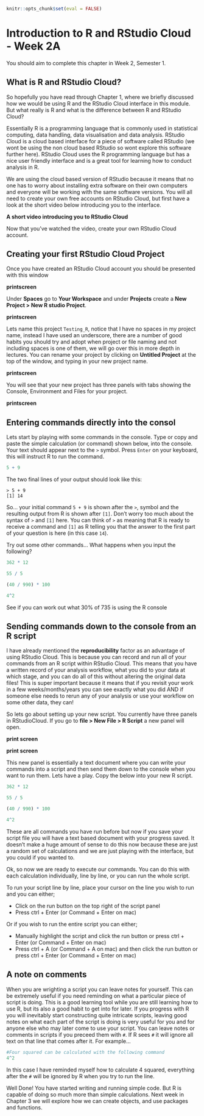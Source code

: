 ```r
knitr::opts_chunk$set(eval = FALSE)
```

# Introduction to R and RStudio Cloud - Week 2A

You should aim to complete this chapter in Week 2, Semester 1. 

## What is R and RStudio Cloud?

So hopefully you have read through Chapter 1, where we briefly discussed how we would be using R and the RStudio Cloud interface in this module. But what really is R and what is the difference between R and RStudio Cloud? 

Essentially R is a programming language that is commonly used in statistical computing, data handling, data visualisation and data analysis. RStudio Cloud is a cloud based interface for a piece of software called RStudio (we wont be using the non cloud based RStudio so wont explore this software further here). RStudio Cloud uses the R programming language but has a nice user friendly interface and is a great tool for learning how to conduct analysis in R. 

We are using the cloud based version of RStudio because it means that no one has to worry about installing extra software on their own computers and everyone will be working with the same software versions. You will all need to create your own free accounts on RStudio Cloud, but first have a look at the short video below introducing you to the interface. 

__A short video introducing you to RStudio Cloud__

Now that you've watched the video, create your own RStudio Cloud account.

## Creating your first RStudio Cloud Project

Once you have created an RStudio Cloud account you should be presented with this window

__printscreen__

Under __Spaces__ go to __Your Workspace__ and under __Projects__ create a __New Project > New R studio Project__. 

__printscreen__

Lets name this project `Testing_R`, notice that I have no spaces in my project name, instead I have used an underscore, there are a number of good habits you should try and adopt when project or file naming and not including spaces is one of them, we will go over this in more depth in lectures. You can rename your project by clicking on __Untitled Project__ at the top of the window, and typing in your new project name. 

__printscreen__

You will see that your new project has three panels with tabs showing the Console, Environment and Files for your project. 

__printscreen__

## Entering commands directly into the consol

Lets start by playing with some commands in the console. Type or copy and paste the simple calculation (or command) shown below, into the console. Your text should appear next to the `>` symbol. Press `Enter` on your keyboard, this will instruct R to run the command. 

```r
5 + 9
```

The two final lines of your output should look like this:

```
> 5 + 9
[1] 14
```

So... your initial command `5 + 9` is shown after the `>`, symbol and the resulting output from R is shown after `[1]`. Don't worry too much about the syntax of `>` and `[1]` here. You can think of `>` as meaning that R is ready to receive a command and `[1]` as R telling you that the answer to the first part of your question is here (in this case `14`). 

Try out some other commands... What happens when you input the following?

```r
362 * 12
```

```r
55 / 5
```

```r
(40 / 990) * 100
```

```r
4^2
```

See if you can work out what 30% of 735 is using the R console

## Sending commands down to the console from an R script

I have already mentioned the __reproducibility__ factor as an advantage of using RStudio Cloud. This is because you can record and run all of your commands from an R script within RStudio Cloud. This means that you have a written record of your analysis workflow, what you did to your data at which stage, and you can do all of this without altering the original data files! This is super important because it means that if you revisit your work in a few weeks/months/years you can see exactly what you did AND if someone else needs to rerun any of your analysis or use your workflow on some other data, they can! 

So lets go about setting up your new script. You currently have three panels in RStudioCloud. If you go to __file > New File > R Script__ a new panel will open.

__print screen __

__print screen __

This new panel is essentially a text document where you can write your commands into a script and then send them down to the console when you want to run them. Lets have a play. Copy the below into your new R script. 

```r
362 * 12

55 / 5

(40 / 990) * 100

4^2
```

These are all commands you have run before but now if you save your script file you will have a text based document with your progress saved. It doesn't make a huge amount of sense to do this now because these are just a random set of calculations and we are just playing with the interface, but you could if you wanted to. 

Ok, so now we are ready to execute our commands. You can do this with each calculation individually, line by line, or you can run the whole script. 

To run your script line by line, place your cursor on the line you wish to run and you can either;

* Click on the run button on the top right of the script panel
* Press ctrl + Enter (or Command + Enter on mac) 

Or if you wish to run the entire script you can either;

* Manually highlight the script and click the run button or press ctrl + Enter (or Command + Enter on mac) 
* Press ctrl + A (or Command + A on mac) and then click the run button or press ctrl + Enter (or Command + Enter on mac) 

## A note on comments

When you are wrighting a script you can leave notes for yourself. This can be extremely useful if you need reminding on what a particular piece of script is doing. This is a good learning tool while you are still learning how to use R, but its also a good habit to get into for later. If you progress with R you will inevitably start constructing quite intricate scripts, leaving good notes on what each part of the script is doing is very useful for you and for anyone else who may later come to use your script. You can leave notes or comments in scripts if you preceed them with `#`. If R sees `#` it will ignore all text on that line that comes after it. For example...

```r
#Four squared can be calculated with the following command
4^2
```

In this case I have reminded myself how to calculate 4 squared, everything after the `#` will be ignored by R when you try to run the line. 

Well Done! You have started writing and running simple code. But R is capable of doing so much more than simple calculations. Next week in Chapter 3 we will explore how we can create objects, and use packages and functions.  
